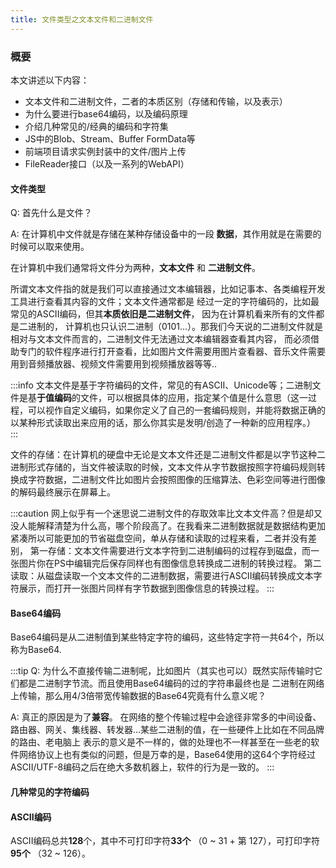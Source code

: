 ---
title: 文件类型之文本文件和二进制文件
---




### 概要

本文讲述以下内容：

* 文本文件和二进制文件，二者的本质区别（存储和传输，以及表示）
* 为什么要进行base64编码，以及编码原理
* 介绍几种常见的/经典的编码和字符集
* JS中的Blob、Stream、Buffer FormData等
* 前端项目请求实例封装中的文件/图片上传
* FileReader接口（以及一系列的WebAPI）

#### 文件类型

Q: 首先什么是文件？

A: 在计算机中文件就是存储在某种存储设备中的一段 **数据**，其作用就是在需要的时候可以取来使用。

在计算机中我们通常将文件分为两种，**文本文件** 和 **二进制文件**。

所谓文本文件指的就是我们可以直接通过文本编辑器，比如记事本、各类编程开发工具进行查看其内容的文件；文本文件通常都是
经过一定的字符编码的，比如最常见的ASCII编码，但其**本质依旧是二进制文件**， 因为在计算机看来所有的文件都是二进制的，
计算机也只认识二进制（0101...）。那我们今天说的二进制文件就是相对与文本文件而言的，二进制文件无法通过文本编辑器查看其内容，
而必须借助专门的软件程序进行打开查看，比如图片文件需要用图片查看器、音乐文件需要用到音频播放器、视频文件需要用到视频播放器等等..

:::info
文本文件是基于字符编码的文件，常见的有ASCII、Unicode等；二进制文件是基**于值编码**的文件，可以根据具体的应用，指定某个值是什么意思（这一过程，可以视作自定义编码，如果你定义了自己的一套编码规则，并能将数据正确的以某种形式读取出来应用的话，那么你其实是发明/创造了一种新的应用程序。）
:::

文件的存储：在计算机的硬盘中无论是文本文件还是二进制文件都是以字节这种二进制形式存储的，当文件被读取的时候，文本文件从字节数据按照字符编码规则转换成字符数据，二进制文件比如图片会按照图像的压缩算法、色彩空间等进行图像的解码最终展示在屏幕上。

:::caution
网上似乎有一个迷思说二进制文件的存取效率比文本文件高？但是却又没人能解释清楚为什么高，哪个阶段高了。在我看来二进制数据就是数据结构更加紧凑所以可能更加的节省磁盘空间，单从存储和读取的过程来看，二者并没有差别，
第一存储：文本文件需要进行文本字符到二进制编码的过程存到磁盘，而一张图片你在PS中编辑完后保存同样也有图像信息转换成二进制的转换过程。
第二读取：从磁盘读取一个文本文件的二进制数据，需要进行ASCII编码转换成文本字符展示，而打开一张图片同样有字节数据到图像信息的转换过程。
:::

#### Base64编码

Base64编码是从二进制值到某些特定字符的编码，这些特定字符一共64个，所以称为Base64.

:::tip
Q: 为什么不直接传输二进制呢，比如图片（其实也可以）既然实际传输时它们都是二进制字节流。而且使用Base64编码的过的字符串最终也是
二进制在网络上传输，那么用4/3倍带宽传输数据的Base64究竟有什么意义呢？

A: 真正的原因是为了**兼容**。 在网络的整个传输过程中会途径非常多的中间设备、路由器、网关、集线器、转发器...某些二进制的值，在一些硬件上比如在不同品牌的路由、老电脑上
表示的意义是不一样的，做的处理也不一样甚至在一些老的软件网络协议上也有类似的问题，但是万幸的是，Base64使用的这64个字符经过ASCII/UTF-8编码之后在绝大多数机器上，软件的行为是一致的。
:::

#### 几种常见的字符编码

#### ASCII编码

ASCII编码总共**128**个，其中不可打印字符**33个** （0 ~ 31 + 第 127），可打印字符**95个** （32 ~ 126）。

<MyAscii></MyAscii>

